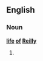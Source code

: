 {{rfv}}
==English==

===Noun===
'''[[life]] [[of]] [[Reilly]]'''

# {{alternative spelling of|life of Riley}}